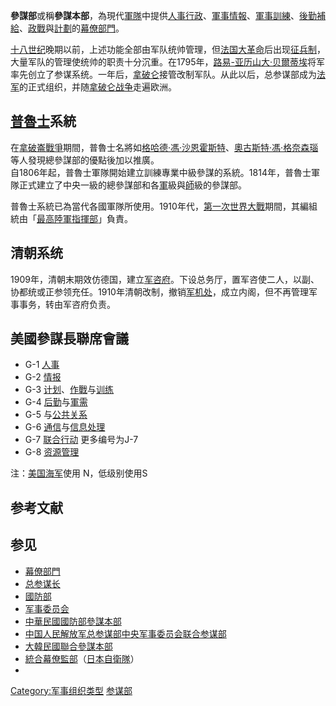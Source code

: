 {{noteTA
|G1=Military 
|G2=IT
}}
{{Redirect|參謀本部}}
{{軍事}}
'''參謀部'''或稱'''參謀本部'''，為現代[[軍隊|軍隊]]中提供[[人事行政|人事行政]]、[[軍事情報|軍事情報]]、[[軍事訓練|軍事訓練]]、[[後勤|後勤]][[補給|補給]]、[[政戰|政戰]]與[[計劃|計劃]]的[[幕僚部門|幕僚部門]]。

[[十八世纪|十八世纪]]晚期以前，上述功能全部由军队统帅管理，但[[法国大革命|法国大革命]]后出现[[征兵制|征兵制]]，大量军队的管理使统帅的职责十分沉重。在1795年，[[路易-亚历山大·贝爾蒂埃|路易-亚历山大·贝爾蒂埃]]将军率先创立了参谋系统。一年后，[[拿破仑|拿破仑]]接管改制军队。从此以后，总参谋部成为[[法军|法军]]的正式组织，并随[[拿破仑战争|拿破仑战争]]走遍欧洲。

==[[普魯士|普魯士]]系統==
{{main|德軍總參謀部}}
在[[拿破崙戰爭|拿破崙戰爭]]期間，普魯士名將如[[格哈德·馮·沙恩霍斯特|格哈德·馮·沙恩霍斯特]]、[[奧古斯特·馮·格奈森瑙|奧古斯特·馮·格奈森瑙]]等人發現總參謀部的優點後加以推廣。<br>
自1806年起，普魯士軍隊開始建立訓練專業中級參謀的系統。1814年，普魯士軍隊正式建立了中央一級的總參謀部和各[[軍_(軍隊)|軍]]級與[[師_(軍事)|師]]級的參謀部。

普魯士系統已為當代各國軍隊所使用。1910年代，[[第一次世界大戰|第一次世界大戰]]期間，其編組統由「[[最高陸軍指揮部|最高陸軍指揮部]]」負責。

==清朝系统==
1909年，清朝末期效仿德国，建立[[军咨府|军咨府]]。下设总务厅，置军咨使二人，以副、协都统或正参领充任。1910年清朝改制，撤销[[军机处|军机处]]，成立内阁，但不再管理军事事务，转由军咨府负责。

==美國參謀長聯席會議==
{{main|参谋长联席会议}}
*G-1 [[人事|人事]]
*G-2 [[軍事情報|情报]]
*G-3 [[计划|计划]]、[[作戰|作戰]]与[[训练|训练]]
*G-4 [[后勤|后勤]]与[[軍需|軍需]]
*G-5 {{Link-en|軍事外交|Military diplomacy|国际合作}}与[[公共关系|公共关系]]
*G-6 [[通信|通信]]与[[信息处理|信息处理]]
*G-7 [[联合行动|联合行动]] 更多编号为J-7
*G-8 [[资源管理|资源管理]]

注：[[美国海军|美国海军]]使用 N，低级别使用S

== 参考文献 ==
{{Reflist|30em}}

== 参见 ==
{{Portal box|军事}}
*[[幕僚部門|幕僚部門]]
*[[总参谋长|总参谋长]]
*[[國防部|國防部]]
*[[军事委员会|军事委员会]]
*[[中華民國國防部參謀本部|中華民國國防部參謀本部]]
*[[中国人民解放军总参谋部|中国人民解放军总参谋部]]{{to}}[[中央军事委员会联合参谋部|中央军事委员会联合参谋部]]
*[[大韓民國聯合參謀本部|大韓民國聯合參謀本部]]
*[[統合幕僚監部|統合幕僚監部]]（[[日本自衛隊|日本自衛隊]]）
*{{Link-de|德國軍事指揮委員會|Militärischer Führungsrat}}

[[Category:军事组织类型|Category:军事组织类型]]
[[Category:参谋部|]]